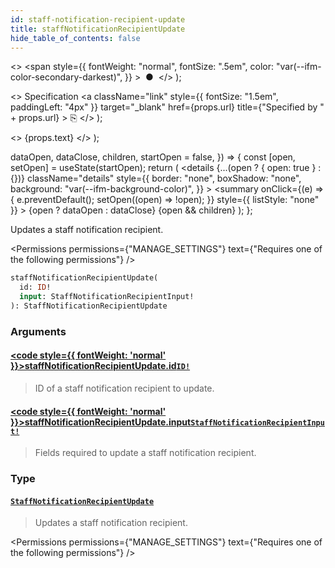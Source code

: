 ```yaml
---
id: staff-notification-recipient-update
title: staffNotificationRecipientUpdate
hide_table_of_contents: false
---
```


  <>
    <span
      style={{
        fontWeight: "normal",
        fontSize: ".5em",
        color: "var(--ifm-color-secondary-darkest)",
      }}
    >
      &nbsp;●&nbsp;
    </span>
  </>
);

  <>
    Specification
    <a
      className="link"
      style={{ fontSize: "1.5em", paddingLeft: "4px" }}
      target="\_blank"
      href={props.url}
      title={"Specified by " + props.url}
    >
      ⎘
    </a>
  </>
);

  <>
    <span className={props.class}>{props.text}</span>
  </>
);


  dataOpen,
  dataClose,
  children,
  startOpen = false,
}) => {
  const [open, setOpen] = useState(startOpen);
  return (
    <details
      {...(open ? { open: true } : {})}
      className="details"
      style={{
        border: "none",
        boxShadow: "none",
        background: "var(--ifm-background-color)",
      }}
    >
      <summary
        onClick={(e) => {
          e.preventDefault();
          setOpen((open) => !open);
        }}
        style={{ listStyle: "none" }}
      >
        {open ? dataOpen : dataClose}
      </summary>
      {open && children}
    </details>
  );
};

Updates a staff notification recipient.

<Permissions
  permissions={"MANAGE_SETTINGS"}
  text={"Requires one of the following permissions"}
/>

```graphql
staffNotificationRecipientUpdate(
  id: ID!
  input: StaffNotificationRecipientInput!
): StaffNotificationRecipientUpdate
```

### Arguments

#### [<code style={{ fontWeight: 'normal' }}>staffNotificationRecipientUpdate.<b>id</b></code>](#)<Bullet />[`ID!`](../../../api-reference/miscellaneous/scalars/id) <Badge class="badge badge--secondary" text="non-null"/> <Badge class="badge badge--secondary" text="scalar"/>

> ID of a staff notification recipient to update.

#### [<code style={{ fontWeight: 'normal' }}>staffNotificationRecipientUpdate.<b>input</b></code>](#)<Bullet />[`StaffNotificationRecipientInput!`](../../../api-reference/miscellaneous/inputs/staff-notification-recipient-input) <Badge class="badge badge--secondary" text="non-null"/> <Badge class="badge badge--secondary" text="input"/>

> Fields required to update a staff notification recipient.

### Type

#### [`StaffNotificationRecipientUpdate`](../../../api-reference/users/objects/staff-notification-recipient-update) <Badge class="badge badge--secondary" text="object"/>

> Updates a staff notification recipient.

<Permissions
  permissions={"MANAGE_SETTINGS"}
  text={"Requires one of the following permissions"}
/>

